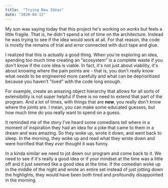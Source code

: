 ```yaml
---
title:  "Trying New Ideas"
date: "2020-04-12"
---
```


My son was saying today that this project he's working on *works* but feels a little fragile.  That is, he didn't spend a lot of time on the architecture.  Instead he was trying to see if the idea would work at all.  For that reason, the code is mostly the remains of trial and error connected with duct tape and glue.  

I realized that this is actually a good thing.  When you're exploring an idea, spending too much time creating an "ecosystem" is a complete waste if you don't know if the core idea is viable.  In fact, it's not just about viability, it's about knowing where the pain points are - that is, you don't really know what *needs* to be engineered more carefully and what can be deprioritized because you haven't "lived" with the code long enough.

For example, create an amazing object hierarchy that allows for all sorts of extensibility is not super helpful if there is no need to extend that part of the program.  And a lot of times, with things that are **new**, you really don't know where the joints are.  I mean, you can make some educated guesses, but how much time do you really want to spend on a guess.

It reminded me of the story I've heard some comedians tell where in a moment of inspiration they had an idea for a joke that came to them in a dream and was amazing.  So they woke up, wrote it down, and went back to sleep.  In the morning, they woke up and read what they wrote down and were horrified that they *ever* thought it was funny.  

In a kinda similar we need to jot down our program and come back to it.  We need to see if it's really a good idea or if your mindset at the time was a little off and it just seemed like a good idea at the time.   If the comedian woke up in the middle of the night and wrote an entire set instead of just jotting down the highlights, they would have been both tired and profoundly disappointed in the morning.

